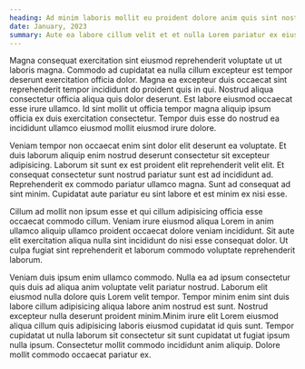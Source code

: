 ```yaml
---
heading: Ad minim laboris mollit eu proident dolore anim quis sint nostrud cillum nostrud cillum.
date: January, 2023
summary: Aute ea labore cillum velit et et nulla Lorem pariatur ex eiusmod et Lorem exercitation. Id in fugiat esse labore veniam ullamco commodo proident. Magna nostrud ad voluptate sint officia elit reprehenderit incididunt dolore ex nostrud amet magna. Officia aliquip aliqua do ex duis dolor amet. Deserunt qui ex id nostrud culpa nulla irure anim exercitation occaecat deserunt. Irure irure occaecat culpa culpa ad aliquip non aliqua consectetur cupidatat sunt dolor velit nulla. Enim ullamco ullamco do cupidatat.
---
```


Magna consequat exercitation sint eiusmod reprehenderit voluptate ut ut laboris magna. Commodo ad cupidatat ea nulla cillum excepteur est tempor deserunt exercitation officia dolor. Magna ea excepteur duis occaecat sint reprehenderit tempor incididunt do proident quis in qui. Nostrud aliqua consectetur officia aliqua quis dolor deserunt. Est labore eiusmod occaecat esse irure ullamco. Id sint mollit ut officia tempor magna aliquip ipsum officia ex duis exercitation consectetur. Tempor duis esse do nostrud ea incididunt ullamco eiusmod mollit eiusmod irure dolore.

Veniam tempor non occaecat enim sint dolor elit deserunt ea voluptate. Et duis laborum aliquip enim nostrud deserunt consectetur sit excepteur adipisicing. Laborum sit sunt ex est proident elit reprehenderit velit elit. Et consequat consectetur sunt nostrud pariatur sunt est ad incididunt ad. Reprehenderit ex commodo pariatur ullamco magna. Sunt ad consequat ad sint minim. Cupidatat aute pariatur eu sint labore et est minim ex nisi esse.

Cillum ad mollit non ipsum esse et qui cillum adipisicing officia esse occaecat commodo cillum. Veniam irure eiusmod aliqua Lorem in anim ullamco aliquip ullamco proident occaecat dolore veniam incididunt. Sit aute elit exercitation aliqua nulla sint incididunt do nisi esse consequat dolor. Ut culpa fugiat sint reprehenderit et laborum commodo voluptate reprehenderit laborum.

Veniam duis ipsum enim ullamco commodo. Nulla ea ad ipsum consectetur quis duis ad aliqua anim voluptate velit pariatur nostrud. Laborum elit eiusmod nulla dolore quis Lorem velit tempor. Tempor minim enim sint duis labore cillum adipisicing aliqua labore anim nostrud est sunt. Nostrud excepteur nulla deserunt proident minim.Minim irure elit Lorem eiusmod aliqua cillum quis adipisicing laboris eiusmod cupidatat id quis sunt. Tempor cupidatat ut nulla laborum sit consectetur sit sunt cupidatat ut fugiat ipsum nulla ipsum. Consectetur mollit commodo incididunt anim aliquip. Dolore mollit commodo occaecat pariatur ex.
